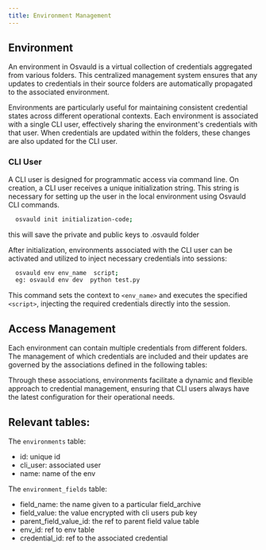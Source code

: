 ```yaml
---
title: Environment Management
---
```

## Environment

An environment in Osvauld is a virtual collection of credentials aggregated from various folders. This centralized management system ensures that any updates to credentials in their source folders are automatically propagated to the associated environment.

Environments are particularly useful for maintaining consistent credential states across different operational contexts. Each environment is associated with a single CLI user, effectively sharing the environment's credentials with that user. When credentials are updated within the folders, these changes are also updated for the CLI user.




### CLI User

A CLI user is designed for programmatic access via command line. On creation, a CLI user receives a unique initialization string. This string is necessary for setting up the user in the local environment using Osvauld CLI commands.

``` bash
  osvauld init initialization-code;
```
this will save the private and public keys to .osvauld folder

After initialization, environments associated with the CLI user can be activated and utilized to inject necessary credentials into sessions:

``` bash
  osvauld env env_name  script;
  eg: osvauld env dev  python test.py
```

This command sets the context to `<env_name>` and executes the specified `<script>`, injecting the required credentials directly into the session.

## Access Management

Each environment can contain multiple credentials from different folders. The management of which credentials are included and their updates are governed by the associations defined in the following tables:


Through these associations, environments facilitate a dynamic and flexible approach to credential management, ensuring that CLI users always have the latest configuration for their operational needs.

## Relevant tables:

The `environments` table:
- id: unique id
- cli_user: associated user
- name: name of the env

The `environment_fields` table:
- field_name: the name given to a particular field_archive
- field_value: the value encrypted with cli users pub key
- parent_field_value_id: the ref to parent field value table
- env_id: ref to env table
- credential_id: ref to the associated credential